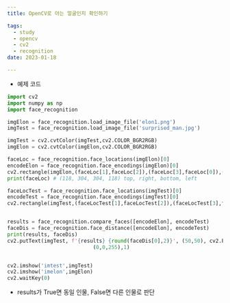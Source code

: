 ```yaml
---
title: OpenCV로 아는 얼굴인지 확인하기

tags:
  - study
  - opencv
  - cv2
  - recognition
date: 2023-01-18

---
```



- 예제 코드

```python
import cv2
import numpy as np
import face_recognition

imgElon = face_recognition.load_image_file('elon1.png')
imgTest = face_recognition.load_image_file('surprised_man.jpg')

imgTest = cv2.cvtColor(imgTest,cv2.COLOR_BGR2RGB)
imgElon = cv2.cvtColor(imgElon,cv2.COLOR_BGR2RGB)

faceLoc = face_recognition.face_locations(imgElon)[0]
encodeElon = face_recognition.face_encodings(imgElon)[0]
cv2.rectangle(imgElon,(faceLoc[1],faceLoc[2]),(faceLoc[3],faceLoc[0]),(255,0,255),2)
print(faceLoc) # (118, 304, 304, 118) top, right, bottom, left

faceLocTest = face_recognition.face_locations(imgTest)[0]
encodeTest = face_recognition.face_encodings(imgTest)[0]
cv2.rectangle(imgTest,(faceLocTest[1],faceLocTest[2]),(faceLocTest[3],faceLocTest[0]),(255,0,255),2)


results = face_recognition.compare_faces([encodeElon], encodeTest)
faceDis = face_recognition.face_distance([encodeElon], encodeTest)
print(results, faceDis)
cv2.putText(imgTest, f'{results} {round(faceDis[0],2)}', (50,50), cv2.FONT_HERSHEY_COMPLEX,1,
                            (0,0,255),1)


cv2.imshow('imtest',imgTest)
cv2.imshow('imelon',imgElon)
cv2.waitKey(0)
```

- results가 True면 동일 인물, False면 다른 인물로 판단
